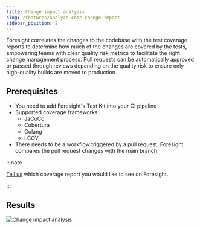 ```yaml
---
title: Change impact analysis
slug: /features/analyze-code-change-impact
sidebar_position: 2
---
```

Foresight correlates the changes to the codebase with the test coverage reports to determine 
how much of the changes are covered by the tests, empowering teams with clear quality risk metrics 
to facilitate the right change management process. Pull requests can be automatically approved or 
passed through reviews depending on the quality risk to ensure only high-quality builds are moved
to production. 

## Prerequisites
- You need to add Foresight's Test Kit into your CI pipeline
- Supported coverage frameworks:
  - JaCoCo
  - Cobertura 
  - Golang
  - LCOV
- There needs to be a workflow triggered by a pull request. Foresight compares the pull request changes with
the main branch.

:::note

[Tell us](https://www.runforesight.com/contact-us) which coverage report you would like to see on Foresight.

:::

## Results

![Change impact analysis](/img/features/change-impact-analysis.png)

